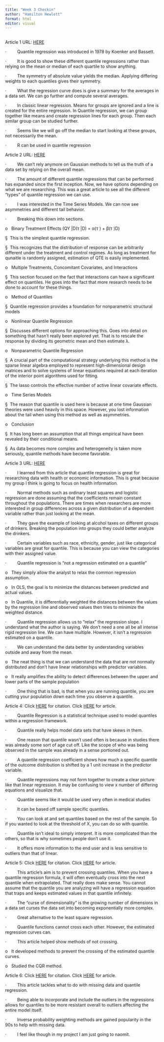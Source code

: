 ```yaml
---
title: "Week 3 Checkin"
author: "Hamilton Hewlett"
format: html
editor: visual
---
```


##  

Article 1 URL: [HERE](https://uwf-flvc.primo.exlibrisgroup.com/discovery/fulldisplay?docid=cdi_proquest_miscellaneous_38368363&context=PC&vid=01FALSC_UWF:UWF&lang=en&search_scope=MyInst_and_CI&adaptor=Primo%20Central&tab=Everything&query=any,contains,quantile%20regression&offset=10&pcAvailability=true)

·         Quantile regression was introduced in 1978 by Koenker and Bassett.

·         It is good to show these different quantile regressions rather than relying on the mean or median of each quartile to show anything.

·         The symmetry of absolute value yields the median. Applying differing weights to each quantiles gives their symmetry.

·         What the regression curve does is give a summary for the averages in a data set. We can go further and compute several averages.

·         In classic linear regression. Means for groups are ignored and a line is created for the entire regression. In Quantile regression, we can group together like means and create regression lines for each group. Then each similar group can be studied further.

·         Seems like we will go off the median to start looking at these groups, not necessarily the mean.

·         R can be used in quantile regression

Article 2 URL: [HERE](https://uwf-flvc.primo.exlibrisgroup.com/discovery/fulldisplay?docid=cdi_annualreviews_primary_10_1146_annurev_economics_063016_103651&context=PC&vid=01FALSC_UWF:UWF&lang=en&search_scope=MyInst_and_CI&adaptor=Primo%20Central&tab=Everything&query=any,contains,quantile%20regression&offset=0&pcAvailability=true)

·         We can’t rely anymore on Gaussian methods to tell us the truth of a data set by relying on the overall mean.

·         The amount of different quantile regressions that can be performed has expanded since the first inception. Now, we have options depending on what we are researching. This was a great article to see all the different “types” of quantile regression we can use.

·         I was interested in the Time Series Models. We can now see asymmetries and different tail behavior.  

·         Breaking this down into sections.

o   Binary Treatment Effects (QY \|D(τ \|D) = α(τ ) + β(τ )D)

§  This is the simplest quantile regression.

§  This recognizes that the distribution of response can be arbitrarily different under the treatment and control regimes. As long as treatment for qunaitle is randomly assigned, estimation of QTE is easily implemented.

o   Multiple Treatments, Concomitant Covariates, and Interactions

§  This section focused on the fact that interactions can have a significant effect on quantiles. He goes into the fact that more research needs to be done to account for these things.

o   Method of Quantiles

§  Quantile regression provides a foundation for nonparametric structural models

o   Nonlinear Quantile Regression

§  Discusses different options for approaching this. Goes into detail on something that hasn’t really been explored yet. That is to rescale the response by dividing its geometric mean and then estimate λ.

o   Nonparametric Quantile Regression

§  A crucial part of the computational strategy underlying this method is the sparse linear algebra employed to represent high-dimensional design matrices and to solve systems of linear equations required at each iteration of the interior point algorithms used for fitting.

§  The lasso controls the effective number of active linear covariate effects.

o   Time Series Models

§  The reason that quantile is used here is because at one time Gaussian theories were used heavily in this space. However, you lost information about the tail when using this method as well as asymmetries.

o   Conclusion

§  It has long been an assumption that all things empirical have been revealed by their conditional means.

§  As data becomes more complex and heterogeneity is taken more seriously, quantile methods have become favorable.

Article 3 URL: [HERE](https://www.ncbi.nlm.nih.gov/pmc/articles/PMC4054530/)

·         I learned from this article that quantile regression is great for researching data with health or economic information. This is great because my group I think is going to focus on health information.

·         Normal methods such as ordinary least squares and logistic regression are done assuming that the coefficients remain constant throughout the populations. There are times when researchers are more interested in group differences across a given distribution of a dependent variable rather than just looking at the mean.

·         They gave the example of looking at alcohol taxes on different groups of drinkers. Breaking the population into groups they could better analyze the drinkers.

·         Certain variables such as race, ethnicity, gender, just like categorical variables are great for quantile. This is because you can view the categories with their assigned value.

·         Quantile regression is “not a regression estimated on a quantile”

o   They simply allow the analyst to relax the common regression assumption.

o   In OLS, the goal is to minimize the distances between predicted and actual values.

o   In Quantile, it is differentially weighted the distances between the values by the regression line and observed values then tries to minimize the weighted distance.

·         Quantile regression allows us to “relax” the regression slope. I understand what the author is saying. We don’t need a one all be all intense rigid regression line. We can have multiple. However, it isn’t a regression estimated on a quantile.

·         We can understand the data better by understanding variables outside and away from the mean.

o   The neat thing is that we can understand the data that are not normally distributed and don’t have linear relationships with predictor variables.

o   It really amplifies the ability to detect differences between the upper and lower parts of the sample population

·         One thing that is bad, is that when you are running quantile, you are cutting your population down each time you observe a quantile.

Article 4: Click [HERE](https://uwf-flvc.primo.exlibrisgroup.com/discovery/fulldisplay?docid=cdi_proquest_miscellaneous_1548635552&context=PC&vid=01FALSC_UWF:UWF&lang=en&search_scope=CentralIndex&adaptor=Primo%20Central&tab=CentralIndex&query=any,contains,quantile%20regression&offset=30) for citation. Click [HERE](https://watermark.silverchair.com/kwu178.pdf?token=AQECAHi208BE49Ooan9kkhW_Ercy7Dm3ZL_9Cf3qfKAc485ysgAAA04wggNKBgkqhkiG9w0BBwagggM7MIIDNwIBADCCAzAGCSqGSIb3DQEHATAeBglghkgBZQMEAS4wEQQMC6Rbe2RJn858P_VOAgEQgIIDAb8iBr1o_JKw-P_gZbfn6L7rUhihGKyKjvbSRUEhjEch1A_RirdOmYOCSJCxMTJDi0FLNFa5LYkFl5is9k9pqwnxzoN__ZT0YUxURlTbKt9PgS1Ii1dcdhWwwOGctIDFLkYGKM3YjPMkz-382EuuSvdJhfEkovaY5g79Hrv_Duzx6-qEkPRGQB4s2rgP9iLnoVM_nY-8ZVqq3IyvLVHBtHEh7B7zxmIzmkm2jReSxjeMHoy5er0D0HnrjacMHm0LOrbi2kFoSkqMBAlt8nX902jpxl9h_3HVTsfkX_0_Uza4V7YWG1hGpsrAluHF-732lSSPZgvqBx_90Se1BM5JcqnyS6ABPcHqwqOODVhg22oEp4jv49ijxrWCgKU289-SleE-nKvQDGNJNUj6WuyV_bc8i56ESTWjvBtm2pEEa9tV9DSTIAsZ-MTQhoHJWyTyIyo0GQTfPGArKZujtcwpNtRmpt8-0QLTLR9e_vfgeUakbYac3WM5-9QwC7NsXPMQdywzZAJnn8Xp2Uclb3bEX6a7uafknG1jOfMMBEkAN699DY7CNOC2sYzZFn5y_Y0LfGRyuvgIOeeHnMW0coJy4Lz5WzySMvzW1-QnNaiiLl12qb-Whx5cINjFAZ2EGd38SGO2A6-5aG-r3dfqzqV9oRX4n8x-Qsf31-cS1LqKHzqwtteWAKCOLpmK_BdsjbyKUFgI6FJTKQzMeLV2YWC5sqYmv2gHjbFYH8pxAOs4v1KFGkwmwc9TE97X-dzRNCblNX0Hf6BaZfHv97py7AuxwYTrFnX9XeSn7YcqGMx73qDELN21d5haTJr44qtz9mDkMSL-mpdWjdbF0uCmuGCchBHZmhVCi3C4psVj7N8rjoVlvUq7BAINgkeUynNh585aXXXo2MyWSF8Xf5D9UjkeOKYcGgtM2n2E0bclO3k-fEbFi6acywYlPtCZQsvG3UPL5G-v0IaRmO0iWkATF0w9Ey_y9K8qCuCEV7iAXUbpnQrR--hJ94FfOwQTIyZ1huoZBOE) for article.

·         Quantile Regression is a statistical technique used to model quantiles within a regression framework.

·         Quantile really helps model data sets that have skews in them.

·         One reason that quantile wasn’t used often is because in studies there was already some sort of age cut off. Like the scope of who was being observed in the sample was already in a sense portioned out.

·         A quantile regression coefficient shows how much a specific quantile of the outcome distribution is shifted by a 1 unit increase in the predictor variable.

·         Quantile regressions may not form together to create a clear picture like that linear regression. It may be confusing to view x number of differing equations and visualize that.

·         Quantile seems like it would be used very often in medical studies

·         It can be based off sample specific quantiles.

·         You can look at and set quantiles based on the rest of the sample. So if you wanted to look at the threshold of X, you can do so with quantile.

·         Quantile isn’t ideal to simply interpret. It is more complicated than the others, so that is why sometimes people don’t use it.

·         It offers more information to the end user and is less sensitive to outliers than that of linear.

Article 5: Click [HERE](https://uwf-flvc.primo.exlibrisgroup.com/discovery/fulldisplay?docid=cdi_unpaywall_primary_10_1080_07350015_2021_2013245&context=PC&vid=01FALSC_UWF:UWF&lang=en&search_scope=CentralIndex&adaptor=Primo%20Central&tab=CentralIndex&query=any,contains,quantile%20regression%20explained&offset=10) for citation. Click [HERE](https://www.tandfonline.com/doi/pdf/10.1080/07350015.2021.2013245) for article.

·         This article’s aim is to prevent crossing quantiles. When you have a quantile regression formula, it will often eventually cross into the next quantile when extrapolated. That really does make sense. You cannot assume that the quantile you are analyzing will have a regression equation that traps and keeps estimated values in that quantile infinitely.

·         The “curse of dimensionality” is the growing number of dimensions in a data set curses the data set into becoming exponentially more complex.

·         Great alternative to the least square regression.

·         Quantile functions cannot cross each other. However, the estimated regression curves can.

·         This article helped show methods of not crossing.

o   It developed methods to prevent the crossing of the estimated quantile curves.

o   Studied the CQR method.

Article 6: Click [HERE](https://uwf-flvc.primo.exlibrisgroup.com/discovery/fulldisplay?docid=cdi_jstor_primary_24739489&context=PC&vid=01FALSC_UWF:UWF&lang=en&search_scope=CentralIndex&adaptor=Primo%20Central&tab=CentralIndex&query=any,contains,quantile%20regression%20explained&offset=40) for citation. Click [HERE](https://www-jstor-org.ezproxy.lib.uwf.edu/stable/pdf/24739489) for article.

·         This article tackles what to do with missing data and quantile regression.

·         Being able to incorporate and include the outliers in the regressions allows for quantiles to be more resistant overall to outliers affecting the entire model itself.

·         Inverse probability weighting methods are gained popularity in the 90s to help with missing data.

·         I feel like though in my project I am just going to naomit.
